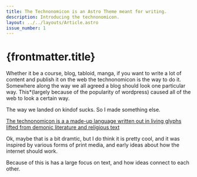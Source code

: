 ```yaml
---
title: The Technonomicon is an Astro Theme meant for writing.
description: Introducing the technonomicon.
layout: ../../layouts/Article.astro
issue_number: 1
---
```


# {frontmatter.title}


<FancyParagraph>
Whether it be a course, blog, tabloid, manga, if you want to write a lot of content and publish it on the web the technonomicon is the way to do it. Somewhere along the way we all agreed a blog should look one particular way. 
<span class="group/tooltip relative">This<span class="text-accent">*</span><span class="w-min text-sm -top-6 group-hover/tooltip:visible text-top invisible align-top bg-accent text-accent-content p-2 rounded absolute tracking-[-1px]">(largely because of the popularity of wordpress)</span></span>
caused all of the web to look a certain way.
</FancyParagraph>

The way we landed on kindof sucks. So I made something else.


[The technonomicon is a a made-up language written out in living glyphs lifted
from demonic literature and religious text](https://genius.com/9159582)

Ok, maybe that is a bit dramtic, but I do think it is pretty cool, and it was inspired by various forms of print media, and early ideas about how the internet should work.

Because of this is has a large focus on text, and how ideas connect to each other. 

